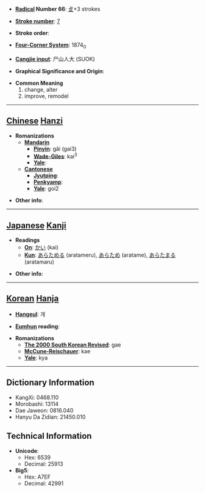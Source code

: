 * '''[[Wiktionary:Chinese radical index| Radical]] Number 66''': [[Wiktionary:Chinese radical index 攴|攴]]+3 strokes

* '''[[Wiktionary:Chinese total strokes index|Stroke number]]''': [[Wiktionary:Chinese total strokes index 7|7]]

* '''Stroke order''': 

* '''[[Wiktionary:Chinese four corner index|Four-Corner System]]''': 1874<sub>0</sub>

* '''[[Wiktionary:Chinese Cangjie index|Cangjie input]]''': 尸山人大 (SUOK)

* '''Graphical Significance and Origin''': 

* '''Common Meaning'''
*#change, alter
*# improve, remodel


----

== [[Chinese]] [[Hanzi]] ==

* '''Romanizations'''
** '''[[Mandarin]]'''
*** '''[[Pinyin]]''': gǎi (gai3)
*** '''[[Wade-Giles]]''': kai<sup>3</sup>
*** '''[[Yale]]''': 
** '''[[Cantonese]]'''
*** '''[[Jyutping]]''':
*** '''[[Penkyamp]]''': 
*** '''[[Yale]]''': goi2

* '''Other info''': 

----

== [[Japanese]] [[Kanji]] ==

* '''Readings'''
** '''[[On]]''': [[かい]] (kai)
** '''[[Kun]]''': [[あらためる]] (aratameru), [[あらため]] (aratame), [[あらたまる]] (aratamaru)

* '''Other info''':  

----

== [[Korean]] [[Hanja]] ==

* '''[[Hangeul]]''': 개

* '''[[Eumhun]] reading''': 

* '''Romanizations'''
** '''[[The 2000 South Korean Revised Romanization|The 2000 South Korean Revised]]''': gae
** '''[[McCune-Reischauer]]''': kae
** '''[[Yale]]''': kya

----

== Dictionary Information ==

* KangXi: 0468.110
* Morobashi: 13114
* Dae Jaweon: 0816.040
* Hanyu Da Zidian: 21450.010

== Technical Information ==

* '''Unicode''':
** Hex: 6539
** Decimal: 25913
* '''Big5''':
** Hex: A7EF
** Decimal: 42991